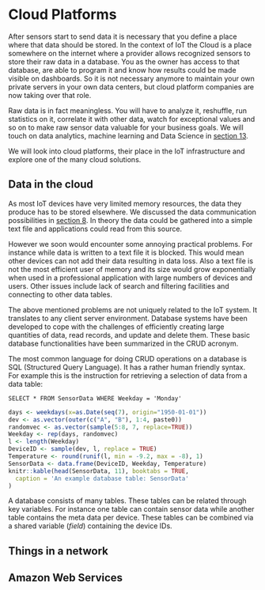 # Cloud Platforms {#platforms}

After sensors start to send data it is necessary that you define a place where that data should be stored. In the context of IoT the Cloud is a place somewhere on the internet where a provider allows recognized sensors to store their raw data in a database. You as the owner has access to that database, are able to program it and know how results could be made visible on dashboards. So it is not necessary anymore to maintain your own private servers in your own data centers, but cloud platform companies are now taking over that role.

Raw data is in fact meaningless. You will have to analyze it, reshuffle, run statistics on it, correlate it with other data, watch for exceptional values and so on to make raw sensor data valuable for your business goals. We will touch on data analytics, machine learning and Data Science in [section 13](#analytics).

We will look into cloud platforms, their place in the IoT infrastructure and explore one of the many cloud solutions.

## Data in the cloud
As most IoT devices have very limited memory resources, the data they produce has to be stored elsewhere. We discussed the data communication possibilities in [section 8](#communication). In theory the data could be gathered into a simple text file and applications could read from this source.

However we soon would encounter some annoying practical problems. For instance while data is written to a text file it is blocked. This would mean other devices can not add their data resulting in data loss. Also a text file is not the most efficient user of memory and its size would grow exponentially when used in a professional application with large numbers of devices and users. Other issues include lack of search and filtering facilities and connecting to other data tables.

The above mentioned problems are not uniquely related to the IoT system. It translates to any client server environment. Database systems have been developed to cope with the challenges of efficiently creating large quantities of data, read records, and update and delete them. These basic database functionalities have been summarized in the CRUD acronym.

The most common language for doing CRUD operations on a database is SQL (Structured Query Language). It has a rather human friendly syntax. For example this is the instruction for retrieving a selection of data from a data table:

```
SELECT * FROM SensorData WHERE Weekday = 'Monday'
```

```r
days <- weekdays(x=as.Date(seq(7), origin="1950-01-01"))
dev <- as.vector(outer(c("A", "B"), 1:4, paste0))
randomvec <- as.vector(sample(5:8, 7, replace=TRUE))
Weekday <- rep(days, randomvec)
l <- length(Weekday)
DeviceID <- sample(dev, l, replace = TRUE)
Temperature <- round(runif(l, min = -9.2, max = -8), 1)
SensorData <- data.frame(DeviceID, Weekday, Temperature)
knitr::kable(head(SensorData, 11), booktabs = TRUE,
  caption = 'An example database table: SensorData'
)
```

A database consists of many tables. These tables can be related through key variables. For instance one table can contain sensor data while another table contains the meta data per device. These tables can be combined via a shared variable (*field*) containing the device IDs.

## Things in a network

## Amazon Web Services


